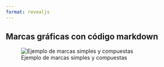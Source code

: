 ```yaml
---
format: revealjs
---
```


## Marcas gráficas con código markdown

![Ejemplo de marcas simples y compuestas](Diapositivas/images/marcas.png)


